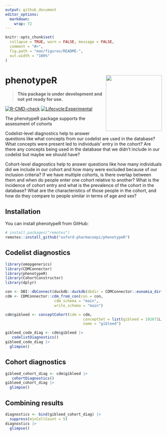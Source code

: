 ```yaml
---
output: github_document
editor_options: 
  markdown: 
    wrap: 72
---
```


<!-- README.md is generated from README.Rmd. Please edit that file -->

```r
knitr::opts_chunk$set(
  collapse = TRUE, warn = FALSE, message = FALSE,
  comment = "#>",
  fig.path = "man/figures/README-",
  out.width = "100%"
)
```

# phenotypeR <img src="man/figures/logo.png" align="right" height="180"/>

<!-- badges: start -->

> **This package is under development and not yet ready for use.**

[![R-CMD-check](https://github.com/oxford-pharmacoepi/phenotypeR/actions/workflows/R-CMD-check.yaml/badge.svg)](https://github.com/oxford-pharmacoepi/phenotypeR/actions/workflows/R-CMD-check.yaml)
[![Lifecycle:Experimental](https://img.shields.io/badge/Lifecycle-Experimental-339999)](https://lifecycle.r-lib.org/articles/stages.html#experimental)

<!-- badges: end -->

The phenotypeR package supports the assessment of cohorts 

Codelist-level diagnostics help to answer questions like what concepts from our codelist are used in the database? What concepts were present led to individuals' entry in the cohort? Are there any concepts being used in the database that we didn't include in our codelist but maybe we should have?

Cohort-level diagnostics help to answer questions like how many individuals did we include in our cohort and how many were excluded because of our inclusion criteria? If we have multiple cohorts, is there overlap between them and when do people enter one cohort relative to another? What is the incidence of cohort entry and what is the prevalence of the cohort in the database? What are the characteristics of those people in the cohort, and how do they compare to people similar in terms of age and sex?

## Installation

You can install phenotypeR from GitHub:

```r
# install.packages("remotes")
remotes::install_github("oxford-pharmacoepi/phenotypeR")
```

## Codelist diagnostics

```r
library(omopgenerics)
library(CDMConnector)
library(phenotypeR)
library(CohortConstructor)
library(dplyr)

con <- DBI::dbConnect(duckdb::duckdb(dbdir = CDMConnector::eunomia_dir()))
cdm <- CDMConnector::cdm_from_con(con = con,
                      cdm_schema = "main",
                      write_schema = "main")

cdm$gibleed <- conceptCohort(cdm = cdm,
                                   conceptSet = list(gibleed = 192671L),
                                   name = "gibleed")

gibleed_code_diag <- cdm$gibleed |>
   codelistDiagnostics()
gibleed_code_diag |> 
  glimpse()
```

## Cohort diagnostics

```r
gibleed_cohort_diag <- cdm$gibleed |>
   cohortDiagnostics()
gibleed_cohort_diag |> 
  glimpse()
```


## Combining results
```r
diagnostics <- bind(gibleed_cohort_diag) |> 
  suppress(minCellCount = 5)
diagnostics |> 
  glimpse()
```
